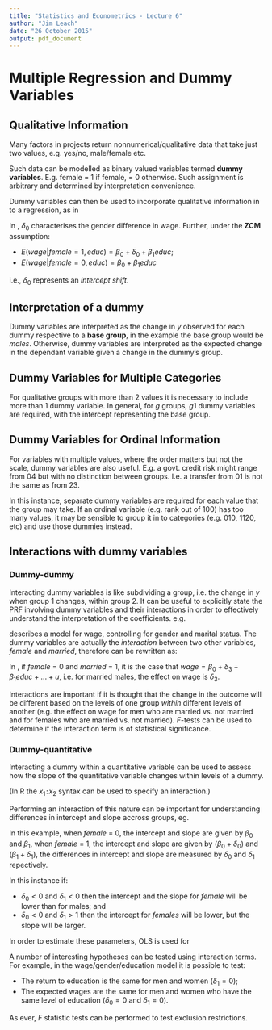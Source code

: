 ```yaml
---
title: "Statistics and Econometrics - Lecture 6"
author: "Jim Leach"
date: "26 October 2015"
output: pdf_document
---
```


# Multiple Regression and Dummy Variables

## Qualitative Information

Many factors in projects return nonnumerical/qualitative data that take just two values, e.g. yes/no, male/female etc.

Such data can be modelled as binary valued variables termed __dummy variables__. E.g. female = 1 if female, = 0 otherwise. Such assignment is arbitrary and determined by interpretation convenience.

Dummy variables can then be used to incorporate qualitative information in to a regression, as in \eqref{eq:dummy}

\begin{equation} \label{eq:dummy}
wage = \beta_0 + \delta_0 female + \beta_1 educ + u
\end{equation}

In \eqref{eq:dummy}, $\delta_0$ characterises the gender difference in wage. Further, under the __ZCM__ assumption:

* $E(wage | female = 1, educ) = \beta_0 + \delta_0 + \beta_1 educ$;
* $E(wage | female = 0, educ) = \beta_0 + \beta_1 educ$

i.e., $\delta_0$ represents an _intercept shift_.

## Interpretation of a dummy

Dummy variables are interpreted as the change in $y$ observed for each dummy respective to a __base group__, in the example \eqref{eq:dummy} the base group would be _males_. Otherwise, dummy variables are interpreted as the expected change in the dependant variable given a change in the dummy's group.

## Dummy Variables for Multiple Categories

For qualitative groups with more than 2 values it is necessary to include more than 1 dummy variable. In general, for $g$ groups, $g1$ dummy variables are required, with the intercept representing the base group.

## Dummy Variables for Ordinal Information

For variables with multiple values, where the order matters but not the scale, dummy variables are also useful. E.g. a govt. credit risk might range from 04 but with no distinction between groups. I.e. a transfer from 01 is not the same as from 23.

In this instance, separate dummy variables are required for each value that the group may take. If an ordinal variable (e.g. rank out of 100) has too many values, it may be sensible to group it in to categories (e.g. 010, 1120, etc) and use those dummies instead.


## Interactions with dummy variables

### Dummy-dummy

Interacting dummy variables is like subdividing a group, i.e. the change in $y$ when group 1 changes, within group 2. It can be useful to explicitly state the PRF involving dummy variables and their interactions in order to effectively understand the interpretation of the coefficients. e.g.

\begin{equation} \label{eq:dummy_inter}
wage  = \beta_0 + \delta_1SingleFemale + \delta_2MarriedFemale + \delta_3MarriedMale + \beta_1educ + ... + u
\end{equation}

describes a model for wage, controlling for gender and marital status. The dummy variables are actually the _interaction_ between two other variables, _female_ and _married_, therefore \eqref{eq:dummy_inter} can be rewritten as:

\begin{equation} \label{eq:dummy_rw}
wage = \beta_0 + \delta_1 female + \delta_2 married . female + \delta_3 married + \beta_1 educ + ... + u
\end{equation}

In \eqref{eq:dummy_rw}, if _female_ = 0 and _married_ = 1, it is the case that $wage = \beta_0 + \delta_3 + \beta_1 educ + ... + u$, i.e. for married males, the effect on wage is $\delta_3$.

Interactions are important if it is thought that the change in the outcome will be different based on the levels of one group _within_ different levels of another (e.g. the effect on wage for men who are married vs. not married and for females who are married vs. not married). $F$-tests can be used to determine if the interaction term is of statistical significance.

### Dummy-quantitative

Interacting a dummy within a quantitative variable can be used to assess how the slope of the quantitative variable changes within levels of a dummy. 

(In R the $x_1$`:`$x_2$ syntax can be used to specify an interaction.)

Performing an interaction of this nature can be important for understanding differences in intercept and slope accross groups, eg. \eqref{eq:dummy_qual}

\begin{equation} \label{eq:dummy_qual}
log(wage) = (\beta_0 + \delta_0 female) + (\beta_1 + \delta_1 female)educ + u
\end{equation}

In this example, when _female_ = 0, the intercept and slope are given by $\beta_0$ and $\beta_1$, when _female_ = 1, the intercept and slope are given by $(\beta_0 + \delta_0)$ and $(\beta_1 + \delta_1)$, the differences in  intercept and slope are measured by $\delta_0$ and $\delta_1$ repectively. 

In this instance if:

* $\delta_0 < 0$ and $\delta_1 <0$ then the intercept and the slope for _female_ will be lower than for males; and
* $\delta_0 < 0$ and $\delta_1 > 1$ then the intercept for _females_ will be lower, but the slope will be larger.

In order to estimate these parameters, OLS is used for \eqref{eq:dummy_qual2}

\begin{equation} \label{eq:dummy_qual2}
log(wage) = \beta_0 + \delta_0 female + \beta_1 educ + \delta_1 female . educ + U
\end{equation}

A number of interesting hypotheses can be tested using interaction terms. For example, in the wage/gender/education model it is possible to test:

* The return to education is the same for men and women ($\delta_1 = 0$);
* The expected wages are the same for men and women who have the same level of education ($\delta_0 = 0$ and $\delta_1 = 0$).

As ever, $F$ statistic tests can be performed to test exclusion restrictions.

